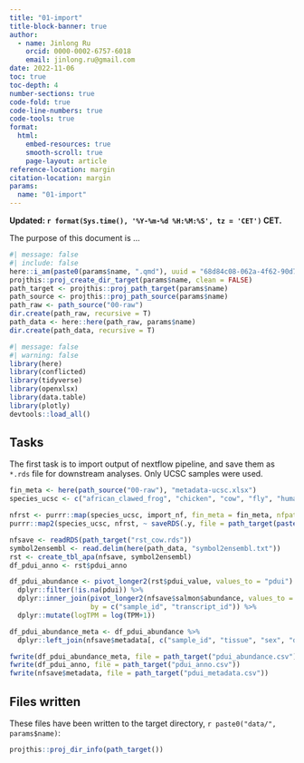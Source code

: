 ```yaml
---
title: "01-import"
title-block-banner: true
author:
  - name: Jinlong Ru
    orcid: 0000-0002-6757-6018
    email: jinlong.ru@gmail.com
date: 2022-11-06
toc: true
toc-depth: 4
number-sections: true
code-fold: true
code-line-numbers: true
code-tools: true
format: 
  html:
    embed-resources: true
    smooth-scroll: true
    page-layout: article
reference-location: margin
citation-location: margin
params:
  name: "01-import"
---
```


**Updated: `r format(Sys.time(), '%Y-%m-%d %H:%M:%S', tz = 'CET')` CET.**

The purpose of this document is ...

```r
#| message: false
#| include: false
here::i_am(paste0(params$name, ".qmd"), uuid = "68d84c08-062a-4f62-90d7-09076c16fd58")
projthis::proj_create_dir_target(params$name, clean = FALSE)
path_target <- projthis::proj_path_target(params$name)
path_source <- projthis::proj_path_source(params$name)
path_raw <- path_source("00-raw")
dir.create(path_raw, recursive = T)
path_data <- here::here(path_raw, params$name)
dir.create(path_data, recursive = T)
```

```r
#| message: false
#| warning: false
library(here)
library(conflicted)
library(tidyverse)
library(openxlsx)
library(data.table)
library(plotly)
devtools::load_all()
```

## Tasks

The first task is to import output of nextflow pipeline, and save them as `*.rds` file for downstream analyses. Only UCSC samples were used.

```r
fin_meta <- here(path_source("00-raw"), "metadata-ucsc.xlsx")
species_ucsc <- c("african_clawed_frog", "chicken", "cow", "fly", "human", "macaque", "mouse", "nematode", "pig", "rabbit", "rat", "tropical_clawed_frog", "zebrafish")

nfrst <- purrr::map(species_ucsc, import_nf, fin_meta = fin_meta, nfpath = here(path_data, "nfrst"))
purrr::map2(species_ucsc, nfrst, ~ saveRDS(.y, file = path_target(paste0("rst_", .x, ".rds")), compress = "gzip"))
```


```r
nfsave <- readRDS(path_target("rst_cow.rds"))
symbol2ensembl <- read.delim(here(path_data, "symbol2ensembl.txt"))
rst <- create_tbl_apa(nfsave, symbol2ensembl)
df_pdui_anno <- rst$pdui_anno

df_pdui_abundance <- pivot_longer2(rst$pdui_value, values_to = "pdui") %>% 
  dplyr::filter(!is.na(pdui)) %>% 
  dplyr::inner_join(pivot_longer2(nfsave$salmon$abundance, values_to = "TPM"),
                    by = c("sample_id", "transcript_id")) %>% 
  dplyr::mutate(logTPM = log(TPM+1))

df_pdui_abundance_meta <- df_pdui_abundance %>% 
  dplyr::left_join(nfsave$metadata[, c("sample_id", "tissue", "sex", "dev_stage")], by = "sample_id")

fwrite(df_pdui_abundance_meta, file = path_target("pdui_abundance.csv"))
fwrite(df_pdui_anno, file = path_target("pdui_anno.csv"))
fwrite(nfsave$metadata, file = path_target("pdui_metadata.csv"))
```



## Files written

These files have been written to the target directory, ```r paste0("data/", params$name)```:

```r
projthis::proj_dir_info(path_target())
```
